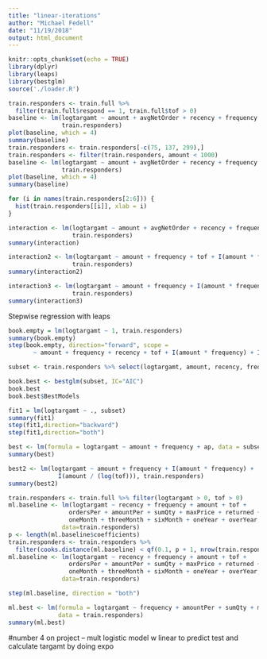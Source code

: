 ```yaml
---
title: "linear-iterations"
author: "Michael Fedell"
date: "11/19/2018"
output: html_document
---
```


```r
knitr::opts_chunk$set(echo = TRUE)
library(dplyr)
library(leaps)
library(bestglm)
source('./loader.R')
```


```r
train.responders <- train.full %>% 
  filter(train.full$respond == 1, train.full$tof > 0)
baseline <- lm(logtargamt ~ amount + avgNetOrder + recency + frequency + tof,
               train.responders)
plot(baseline, which = 4)
summary(baseline)
train.responders <- train.responders[-c(75, 137, 299),]
train.responders <- filter(train.responders, amount < 1000)
baseline <- lm(logtargamt ~ amount + avgNetOrder + recency + frequency + tof,
               train.responders)
plot(baseline, which = 4)
summary(baseline)
```

```r
for (i in names(train.responders[2:6])) {
  hist(train.responders[[i]], xlab = i)
}
```

```r
interaction <- lm(logtargamt ~ amount + avgNetOrder + recency + frequency + tof + I(amount * frequency) + I(recency * frequency),
                  train.responders)
summary(interaction)
```

```r
interaction2 <- lm(logtargamt ~ amount + frequency + tof + I(amount * frequency) + I(frequency / tof) + I(amount / tof),
                  train.responders)
summary(interaction2)
```


```r
interaction3 <- lm(logtargamt ~ amount + frequency + I(amount * frequency) + I(amount / (tof)),
                  train.responders)
summary(interaction3)
```

Stepwise regression with leaps
```r
book.empty = lm(logtargamt ~ 1, train.responders)
summary(book.empty)
step(book.empty, direction="forward", scope = 
       ~ amount + frequency + recency + tof + I(amount * frequency) + I(amount / (tof + 0.0001)))
```

```r
subset <- train.responders %>% select(logtargamt, amount, recency, frequency, tof) %>% mutate(af = amount * frequency, ap = amount / (tof + 0.0001))

book.best <- bestglm(subset, IC="AIC")
book.best
book.best$BestModels

fit1 = lm(logtargamt ~ ., subset)
summary(fit1)
step(fit1,direction="backward")
step(fit1,direction="both")
```

```r
best <- lm(formula = logtargamt ~ amount + frequency + ap, data = subset)
summary(best)
```

```r
best2 <- lm(logtargamt ~ amount + frequency + I(amount * frequency) +
              I(amount / (log(tof))), train.responders)
summary(best2)
```



```r
train.responders <- train.full %>% filter(logtargamt > 0, tof > 0)
ml.baseline <- lm(logtargamt ~ recency + frequency + amount + tof + 
                 ordersPer + amountPer + sumQty + maxPrice + returned + 
                 oneMonth + threeMonth + sixMonth + oneYear + overYear, 
               data=train.responders)
p <- length(ml.baseline$coefficients)
train.responders <- train.responders %>% 
  filter(cooks.distance(ml.baseline) < qf(0.1, p + 1, nrow(train.responders) - p + 1))
ml.baseline <- lm(logtargamt ~ recency + frequency + amount + tof + 
                 ordersPer + amountPer + sumQty + maxPrice + returned + 
                 oneMonth + threeMonth + sixMonth + oneYear + overYear, 
               data=train.responders)
```


```r
step(ml.baseline, direction = "both")
```

```r
ml.best <- lm(formula = logtargamt ~ frequency + amountPer + sumQty + maxPrice + oneMonth,
              data = train.responders)
summary(ml.best)
```


#number 4 on project -- mult logistic model w linear to predict test and calculate targamt by doing expo

